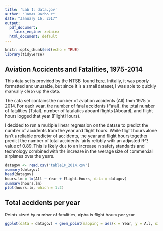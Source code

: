 ```yaml
---
title: 'Lab 1: data.gov'
author: "James Barbour"
date: "January 16, 2017"
output:
  pdf_document: 
    latex_engine: xelatex
  html_document: default
---
```


```r
knitr::opts_chunk$set(echo = TRUE)
library(tidyverse)
```

## Aviation Accidents and Fatalities, 1975-2014

This data set is provided by the NTSB, found [here](https://catalog.data.gov/dataset/accidents-fatalities-and-rates-1995-through-2014-u-s-general-aviation). Initially, it was poorly formatted and unusable, but since it is a small dataset, I was able to quickly manually clean up the data.

The data set contains the number of aviation accidents (All) from 1975 to 2014. For each year, the number of fatal accidents (Fatal), the total number of fatalities (Total), number of fatalaties aboard flights (Aboard), and flight hours logged that year (Flight.Hours).

I decided to run a multiple linear regression on the datase to predict the number of accidents from the year and flight hours. While flight hours alone isn't a reliable predictor of accidents, the year and flight hours together predict the number of total accidents fairly reliably with an adjusted R^2 value of 0.89. This is likely due to an increase in safety standards and technology combined with the increase in the average size of commercial airplanes over the years.

```r
datagov <- read.csv("table10_2014.csv")
summary(datagov)
head(datagov)
hours.lm = lm(All ~ Year + Flight.Hours, data = datagov)
summary(hours.lm)
plot(hours.lm, which = 1:2)

```

## Total accidents per year
Points sized by number of fatalities, alpha is flight hours per year

```r
ggplot(data = datagov) + geom_point(mapping = aes(x = Year, y = All, size = Total, alpha = Flight.Hours))
```
